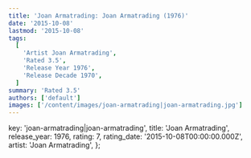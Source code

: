 ```yaml
---
title: 'Joan Armatrading: Joan Armatrading (1976)'
date: '2015-10-08'
lastmod: '2015-10-08'
tags:
  [
    'Artist Joan Armatrading',
    'Rated 3.5',
    'Release Year 1976',
    'Release Decade 1970',
  ]
summary: 'Rated 3.5'
authors: ['default']
images: ['/content/images/joan-armatrading|joan-armatrading.jpg']
---
```


  key: 'joan-armatrading|joan-armatrading',
  title: 'Joan Armatrading',
  release_year: 1976,
  rating: 7,
  rating_date: '2015-10-08T00:00:00.000Z',
  artist: 'Joan Armatrading',
};

<MusicRating data={data} />
